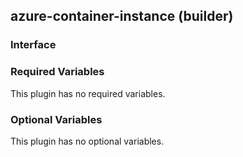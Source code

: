 ## azure-container-instance (builder)

### Interface

### Required Variables

This plugin has no required variables.

### Optional Variables

This plugin has no optional variables.
